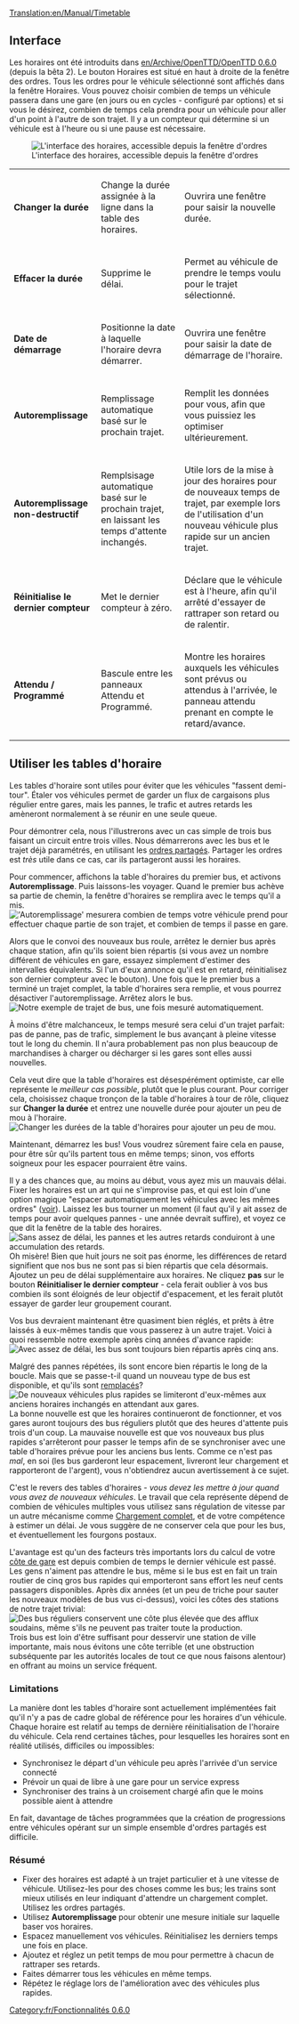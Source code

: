 [[Translation:en/Manual/Timetable]]

== Interface ==
Les horaires ont été introduits dans [[en/Archive/OpenTTD/OpenTTD 0.6.0]] (depuis la bêta 2). Le bouton Horaires est situé en haut à droite de la fenêtre des ordres. Tous les ordres pour le véhicule sélectionné sont affichés dans la fenêtre Horaires. Vous pouvez choisir combien de temps un véhicule passera dans une gare (en jours ou en cycles - configuré par options) et si vous le désirez, combien de temps cela prendra pour un véhicule pour aller d'un point à l'autre de son trajet. Il y a un compteur qui détermine si un véhicule est à l'heure ou si une pause est nécessaire.

[[File:fr/Orders-timetable.png|center|frame|L'interface des horaires, accessible depuis la fenêtre d'ordres]]

{|
| '''Changer la durée'''
|Change la durée assignée à la ligne dans la table des horaires.
|Ouvrira une fenêtre pour saisir la nouvelle durée.
|-
| '''Effacer la durée'''
|Supprime le délai.
|Permet au véhicule de prendre le temps voulu pour le trajet sélectionné.
|-
| '''Date de démarrage'''
|Positionne la date à laquelle l'horaire devra démarrer.
|Ouvrira une fenêtre pour saisir la date de démarrage de l'horaire.
|-
| '''Autoremplissage'''
|Remplissage automatique basé sur le prochain trajet.
|Remplit les données pour vous, afin que vous puissiez les optimiser ultérieurement.
|-
| '''Autoremplissage non-destructif'''
|Remplsisage automatique basé sur le prochain trajet, en laissant les temps d'attente inchangés.
|Utile lors de la mise à jour des horaires pour de nouveaux temps de trajet, par exemple lors de l'utilisation d'un nouveau véhicule plus rapide sur un ancien trajet.
|-
| '''Réinitialise le dernier compteur'''
|Met le dernier compteur à zéro.
|Déclare que le véhicule est à l'heure, afin qu'il arrêté d'essayer de rattraper son retard ou de ralentir.
|-
| '''Attendu / Programmé'''
|Bascule entre les panneaux Attendu et Programmé.
|Montre les horaires auxquels les véhicules sont prévus ou attendus à l'arrivée, le panneau attendu prenant en compte le retard/avance.
|}
{{fr/Avertissement|Autoriser l'autoremplissage supprime toute table d'horaires existante. Assurez-vous d'utiliser le remplissage non-destructif, activé par Ctrl+clic sur un bouton d'autoremplissage}}
{{fr/Note|Les temps attendus/prévus ne sont disponibles que pour des horaires complets qui ont déjà démarré}}

== Utiliser les tables d'horaire ==
Les tables d'horaire sont utiles pour éviter que les véhicules "fassent demi-tour". Étaler vos véhicules permet de garder un flux de cargaisons plus régulier entre gares, mais les pannes, le trafic et autres retards les amèneront normalement à se réunir en une seule queue.

Pour démontrer cela, nous l'illustrerons avec un cas simple de trois bus faisant un circuit entre trois villes. Nous démarrerons avec les bus et le trajet déjà paramétrés, en utilisant les [[fr/Manual/Ordres#Ordres partagés|ordres partagés]]. Partager les ordres est ''très'' utile dans ce cas, car ils partageront aussi les horaires.

Pour commencer, affichons la table d'horaires du premier bus, et activons '''Autoremplissage'''. Puis laissons-les voyager. Quand le premier bus achève sa partie de chemin, la fenêtre d'horaires se remplira avec le temps qu'il a mis.
[[File:en/Timetable-autofill.png|center|frame|'Autoremplissage' mesurera combien de temps votre véhicule prend pour effectuer chaque partie de son trajet, et combien de temps il passe en gare.]]

Alors que le convoi des nouveaux bus roule, arrêtez le dernier bus après chaque station, afin qu'ils soient bien répartis (si vous avez un nombre différent de véhicules en gare, essayez simplement d'estimer des intervalles équivalents. Si l'un d'eux annonce qu'il est en retard, réinitialisez son dernier compteur avec le bouton). Une fois que le premier bus a terminé un trajet complet, la table d'horaires sera remplie, et vous pourrez désactiver l'autoremplissage. Arrêtez alors le bus.
[[File:en/Timetable-autofilled.png|center|frame|Notre exemple de trajet de bus, une fois mesuré automatiquement.]]

À moins d'être malchanceux, le temps mesuré sera celui d'un trajet parfait: pas de panne, pas de trafic, simplement le bus avançant à pleine vitesse tout le long du chemin. Il n'aura probablement pas non plus beaucoup de marchandises à charger ou décharger si les gares sont elles aussi nouvelles.

Cela veut dire que la table d'horaires est désespérément optimiste, car elle représente le ''meilleur cas possible'', plutôt que le plus courant. Pour corriger cela, choisissez chaque tronçon de la table d'horaires à tour de rôle, cliquez sur '''Changer la durée''' et entrez une nouvelle durée pour ajouter un peu de mou à l'horaire.
[[File:en/Timetable-slack.png|center|frame|Changer les durées de la table d'horaires pour ajouter un peu de mou.]]

Maintenant, démarrez les bus! Vous voudrez sûrement faire cela en pause, pour être sûr qu'ils partent tous en même temps; sinon, vos efforts soigneux pour les espacer pourraient être vains.

Il y a des chances que, au moins au début, vous ayez mis un mauvais délai. Fixer les horaires est un art qui ne s'improvise pas, et qui est loin d'une option magique "espacer automatiquement les véhicules avec les mêmes ordres" ([http://bugs.openttd.org/task/1128 voir]). Laissez les bus tourner un moment (il faut qu'il y ait assez de temps pour avoir quelques pannes - une année devrait suffire), et voyez ce que dit la fenêtre de la table des horaires.
[[File:en/Timetable-runninglate.png|center|frame|Sans assez de délai, les pannes et les autres retards conduiront à une accumulation des retards.]]
Oh misère! Bien que huit jours ne soit pas énorme, les différences de retard signifient que nos bus ne sont pas si bien répartis que cela désormais. Ajoutez un peu de délai supplémentaire aux horaires. Ne cliquez '''pas''' sur le bouton '''Réinitialiser le dernier compteur''' -  cela ferait oublier à vos bus combien ils sont éloignés de leur objectif d'espacement, et les ferait plutôt essayer de garder leur groupement courant.
{{fr/Note|Si vos bus ne sont jamais en retard et semblent passer beaucoup de temps à attendre en gare sans transférer de passagers, vous avez probablement ajouté trop de délai.}}

Vos bus devraient maintenant être quasiment bien réglés, et prêts à être laissés à eux-mêmes tandis que vous passerez à un autre trajet. Voici à quoi ressemble notre exemple après cinq années d'avance rapide:
[[File:en/Timetable-fiveyears.png|center|frame|Avec assez de délai, les bus sont toujours bien répartis après cinq ans.]]

Malgré des pannes répétées, ils sont encore bien répartis le long de la boucle. Mais que se passe-t-il quand un nouveau type de bus est disponible, et qu'ils sont [[fr/Manual/Remplacement de véhicules|remplacés]]?
[[File:en/Timetable-newbus.png|center|frame|De nouveaux véhicules plus rapides se limiteront d'eux-mêmes aux anciens horaires inchangés en attendant aux gares.]]
La bonne nouvelle est que les horaires continueront de fonctionner, et vos gares auront toujours des bus réguliers plutôt que des heures d'attente puis trois d'un coup. La mauvaise nouvelle est que vos nouveaux bus plus rapides s'arrêteront pour passer le temps afin de se synchroniser avec une table d'horaires prévue pour les anciens bus lents. Comme ce n'est pas ''mal'', en soi (les bus garderont leur espacement, livreront leur chargement et rapporteront de l'argent), vous n'obtiendrez aucun avertissement à ce sujet.

C'est le revers des tables d'horaires - ''vous devez les mettre à jour quand vous avez de nouveaux véhicules''. Le travail que cela représente dépend de combien de véhicules multiples vous utilisez sans régulation de vitesse par un autre mécanisme comme [[fr/Manual/Ordres#Charger complètement|Chargement complet]], et de votre compétence à estimer un délai. Je vous suggère de ne conserver cela que pour les bus, et éventuellement les fourgons postaux.

L'avantage est qu'un des facteurs très importants lors du calcul de votre [[fr/Manual/Game Mechanics/Main Page|côte de gare]] est depuis combien de temps le dernier véhicule est passé. Les gens n'aiment pas attendre le bus, même si le bus est en fait un train routier de cinq gros bus rapides qui emporteront sans effort les neuf cents passagers disponibles. Après dix années (et un peu de triche pour sauter les nouveaux modèles de bus vus ci-dessus), voici les côtes des stations de notre trajet trivial:
[[File:en/Timetable-ratings.png|center|frame|Des bus réguliers conservent une côte plus élevée que des afflux soudains, même s'ils ne peuvent pas traiter toute la production.]]
Trois bus est loin d'être suffisant pour desservir une station de ville importante, mais nous évitons une côte terrible (et une obstruction subséquente par les autorités locales de tout ce que nous faisons alentour) en offrant au moins un service fréquent.

=== Limitations ===
La manière dont les tables d'horaire sont actuellement implémentées fait qu'il n'y a pas de cadre global de référence pour les horaires d'un véhicule. Chaque horaire est relatif au temps de dernière réinitialisation de l'horaire du véhicule. Cela rend certaines tâches, pour lesquelles les horaires sont en réalité utilisés, difficiles ou impossibles:
* Synchronisez le départ d'un véhicule peu après l'arrivée d'un service connecté
* Prévoir un quai de libre à une gare pour un service express
* Synchroniser des trains à un croisement chargé afin que le moins possible aient à attendre
En fait, davantage de tâches programmées que la création de progressions entre véhicules opérant sur un simple ensemble d'ordres partagés est difficile.

=== Résumé ===
* Fixer des horaires est adapté à un trajet particulier et à une vitesse de véhicule. Utilisez-les pour des choses comme les bus; les trains sont mieux utilisés en leur indiquant d'attendre un chargement complet. Utilisez les ordres partagés.
* Utilisez '''Autoremplissage''' pour obtenir une mesure initiale sur laquelle baser vos horaires.
* Espacez manuellement vos véhicules. Réinitialisez les derniers temps une fois en place.
* Ajoutez et réglez un petit temps de mou pour permettre à chacun de rattraper ses retards.
* Faites démarrer tous les véhicules en même temps.
* Répétez le réglage lors de l'amélioration avec des véhicules plus rapides.

[[Category:fr/Fonctionnalités 0.6.0]]